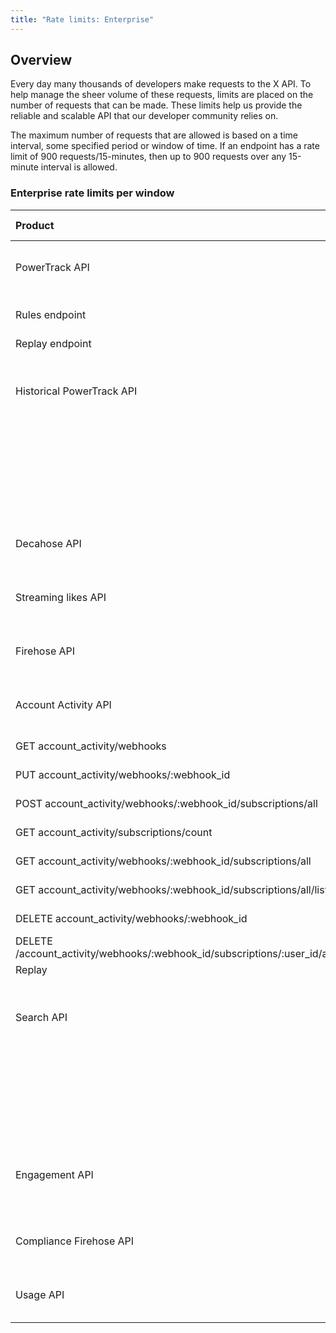 ```yaml
---
title: "Rate limits: Enterprise"
---
```


## Overview


Every day many thousands of developers make requests to the X API. To help manage the sheer volume of these requests, limits are placed on the number of requests that can be made. These limits help us provide the reliable and scalable API that our developer community relies on. 

The maximum number of requests that are allowed is based on a time interval, some specified period or window of time. If an endpoint has a rate limit of 900 requests/15-minutes, then up to 900 requests over any 15-minute interval is allowed. 

### Enterprise rate limits per window

| Product | Endpoint | Rate limit |
| :--- | :--- | :--- |
| PowerTrack API | Streaming endpoint | 60 requests per minute |
| Rules endpoint | 60 requests per minute aggregated across all /rules endpoints |
| Replay endpoint | 5 requests per 5 minutes |
| Historical PowerTrack API |     | 60 Jobs can be created per (UTC) day. |
|     | 30 Jobs can be created per hour. |
|     | 2 Jobs can be estimating concurrently. |
|     | 2 Jobs can be running concurrently. |
| Decahose API |     | 10 requests per minute |
| Streaming likes API |     | 10 requests per minute |
| Firehose API |     | 10 requests per minute |
| Account Activity API | POST account_activity/webhooks | 15 requests per 15 minutes |
| GET account_activity/webhooks | 15 requests per 15 minutes |
| PUT account\_activity/webhooks/:webhook\_id | 15 requests per 15 minutes |
| POST account\_activity/webhooks/:webhook\_id/subscriptions/all | 500 requests per 15 minutes |
| GET account_activity/subscriptions/count | 15 requests per 15 minutes |
| GET account\_activity/webhooks/:webhook\_id/subscriptions/all | 500 requests per 15 minutes |
| GET account\_activity/webhooks/:webhook\_id/subscriptions/all/list | 50 requests per 15 minutes |
| DELETE account\_activity/webhooks/:webhook\_id | 15 requests per 15 minutes |
| DELETE /account\_activity/webhooks/:webhook\_id/subscriptions/:user_id/all.json | 500 requests per 15 minutes |
| Replay | 5 requests per 15 minutes |
| Search API |     | Per minute rate limit will vary by contract |
|     | 20 requests per second aggregated across either the 30 day data and counts endpoints, or across the full-archive data and counts endpoints |
| Engagement API |     | Per minute rate limit will vary by contract |
| Compliance Firehose API |     | 10 requests per minute |
| Usage API |     | 2 requests per minute |
